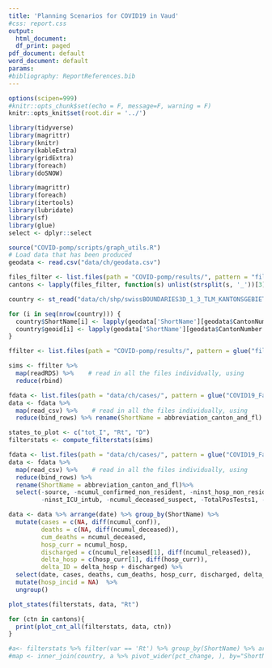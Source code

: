 ```yaml
---
title: 'Planning Scenarios for COVID19 in Vaud'
#css: report.css
output:
  html_document:
  df_print: paged
pdf_document: default
word_document: default
params:
#bibliography: ReportReferences.bib
---
```

  
```r
options(scipen=999)
#knitr::opts_chunk$set(echo = F, message=F, warning = F)
knitr::opts_knit$set(root.dir = '../')

library(tidyverse)
library(magrittr)
library(knitr)
library(kableExtra)
library(gridExtra)
library(foreach)
library(doSNOW)

library(magrittr)
library(foreach)
library(itertools)
library(lubridate)
library(sf)
library(glue)
select <- dplyr::select
```

```r
source("COVID-pomp/scripts/graph_utils.R")
# Load data that has been produced
geodata <- read.csv("data/ch/geodata.csv")

files_filter <- list.files(path = "COVID-pomp/results/", pattern = "filtered_*")
cantons <- lapply(files_filter, function(s) unlist(strsplit(s, '_'))[3])

country <- st_read("data/ch/shp/swissBOUNDARIES3D_1_3_TLM_KANTONSGEBIET.shp")

for (i in seq(nrow(country))) {
  country$ShortName[i] <- lapply(geodata['ShortName'][geodata$CantonNumber == country$KANTONSNUM[i],], as.character) # TODO hardcoded
  country$geoid[i] <- lapply(geodata['ShortName'][geodata$CantonNumber == country$KANTONSNUM[i],], as.character)
}

ffilter <- list.files(path = "COVID-pomp/results/", pattern = glue("filtered_covid_*"), full.names = TRUE)

sims <- ffilter %>%
  map(readRDS) %>%    # read in all the files individually, using
  reduce(rbind)   

fdata <- list.files(path = "data/ch/cases/", pattern = glue("COVID19_Fallzahlen_Kanton_*"), full.names = TRUE)
data <- fdata %>%
  map(read_csv) %>%    # read in all the files individually, using
  reduce(bind_rows) %>% rename(ShortName = abbreviation_canton_and_fl)
```


```r
states_to_plot <- c("tot_I", "Rt", "D")
filterstats <- compute_filterstats(sims)
```


```r
fdata <- list.files(path = "data/ch/cases/", pattern = glue("COVID19_Fallzahlen_Kanton_*"), full.names = TRUE)
data <- fdata %>%
  map(read_csv) %>%    # read in all the files individually, using
  reduce(bind_rows) %>% 
  rename(ShortName = abbreviation_canton_and_fl)%>%
  select(-source, -ncumul_confirmed_non_resident, -ninst_hosp_non_resident, -ncumul_ICF,
         -ninst_ICU_intub, -ncumul_deceased_suspect, -TotalPosTests1, -TotalCured)

data <- data %>% arrange(date) %>% group_by(ShortName) %>%
  mutate(cases = c(NA, diff(ncumul_conf)),
         deaths = c(NA, diff(ncumul_deceased)),
         cum_deaths = ncumul_deceased,
         hosp_curr = ncumul_hosp,
         discharged = c(ncumul_released[1], diff(ncumul_released)),
         delta_hosp = c(hosp_curr[1], diff(hosp_curr)),
         delta_ID = delta_hosp + discharged) %>%
  select(date, cases, deaths, cum_deaths, hosp_curr, discharged, delta_hosp, delta_ID) %>% 
  mutate(hosp_incid = NA)  %>%
  ungroup()
```


```r
plot_states(filterstats, data, "Rt")
```
```r
for (ctn in cantons){
  print(plot_cnt_all(filterstats, data, ctn))
}
```


```r
#a<- filterstats %>% filter(var == 'Rt') %>% group_by(ShortName) %>% arrange(time, .by_group = TRUE) %>%  mutate(pct_change = (mean/lead(mean) - 1) * 100) %>% ungroup()
#map <- inner_join(country, a %>% pivot_wider(pct_change, ), by="ShortName")
```
